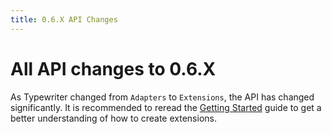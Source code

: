 ```yaml
---
title: 0.6.X API Changes
---
```


# All API changes to 0.6.X

As Typewriter changed from `Adapters` to `Extensions`, the API has changed significantly.
It is recommended to reread the [Getting Started](../02-getting_started.mdx) guide to get a better understanding of how to create extensions.


